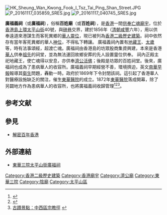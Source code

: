 {{Coord|22.285088|114.147617|source:GoogleMaps|display=title}}
[[File:HK_Sheung_Wan_Kwong_Fook_I_Tsz_Tai_Ping_Shan_Street.JPG|thumb]]
[[Image:P_20161117_035859_SRES.jpg|thumb]]
[[Image:P_20161117_040745_SRES.jpg|thumb]]

'''廣福義祠'''（或'''廣福祠'''），俗稱'''百姓廟'''（或'''百姓祠'''），是[[香港|香港]]一間[[孤魂信仰|供奉亡魂]][[廟宇|廟宇]]，位於[[香港島|香港島]][[上環|上環]][[太平山街|太平山街]]40號，與[[磅巷|磅巷]]交界，建於1856年（[[清朝|清朝]][[咸豐|咸豐]]六年），用以供奉遠道來港謀生而客死異鄉的[[華人|華人]][[靈位|靈位]]，現已被列為[[香港二級歷史建築|香港二級歷史建築]]。祠中依然存有當年客死異鄉的華人[[神位|神位]]，不得私下轉讓。
廣福義祠內置有[[地藏王|地藏王]]、[[太歲|太歲]]等，時有法事頌經，超渡亡魂。廣福祠由香港島的坊眾殷商集資興建，本來是香港[[華人|華人]]供奉[[祖先|祖先]]的祠堂，並為無法運回故鄉安葬的先人設置靈位供奉。 祠內正殿主祀地藏王，使亡魂得以安息，亦供奉[[濟公活佛|濟公活佛]]；後殿是坊眾的百姓祠堂。後來，廣福祠也成為了患病華人的收容所。廣福義祠早期經營不善，環境擠迫，英文[[南華早報|南華早報]]報導其[[衛生|衛生]]問題，轟動一時。政府於1869年下令封閉該祠。這引起了香港華人對醫療設施缺乏的關注，催生[[東華醫院|東華醫院]]的成立。1872年[[東華醫院|東華醫院]]落成開幕，除了另闢地方作為患病華人的收容所，也將廣福義祠收歸管理<ref>{{Cite web |url=http://www.lcsd.gov.hk/CE/Museum/Monument/b5/trails_sheungwan1.php?tid=25 |title=古物古蹟辦事處 |access-date=2007-09-03 |archive-url=https://web.archive.org/web/20160104222419/http://www.lcsd.gov.hk/ce/Museum/Monument/b5/trails_sheungwan1.php?tid=25 |archive-date=2016-01-04 |dead-url=yes }}</ref><ref>{{Cite web |url=http://the-sun.on.cc/channels/adult/20051031/20051030230719_0000.html |title=太陽日報 |access-date=2007-09-03 |archive-date=2020-10-04 |archive-url=https://web.archive.org/web/20201004130241/http://the-sun.on.cc/channels/adult/20051031/20051030230719_0000.html |dead-url=no }}</ref><ref>[http://civilonline.rthk.org.hk/civilsociety/historical_interest/article.php?article_id=64 古蹟景點：中西區宗教徑] {{webarchive|url=https://web.archive.org/web/20071213204616/http://civilonline.rthk.org.hk/civilsociety/historical_interest/article.php?article_id=64 |date=2007-12-13 }}</ref>。

==参考文献==
<div class="references-small">
<references />
</div>

==參見==
*[[解密百年香港|解密百年香港]]

==外部連結==
*[https://temples.tungwahcsd.org/twghs-kwong-fook-tsz 東華三院太平山街廣福祠] {{Wayback|url=https://temples.tungwahcsd.org/twghs-kwong-fook-tsz |date=20220206114205 }}
{{commonscat|Kwong Fook I Tsz}}
{{香港二級歷史建築}}

[[Category:香港二級歷史建築|Category:香港二級歷史建築]]
[[Category:香港廟宇|Category:香港廟宇]]
[[Category:濟公廟|Category:濟公廟]]
[[Category:東華三院|Category:東華三院]]
[[Category:陰廟|Category:陰廟]]
[[Category:太平山區|Category:太平山區]]